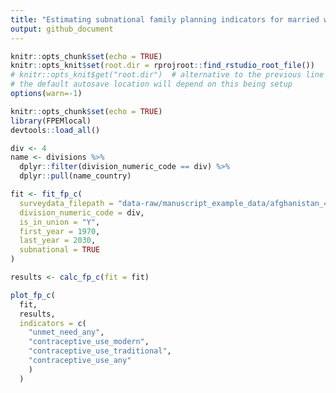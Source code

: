 ```yaml
---
title: "Estimating subnational family planning indicators for married women with custom user data"
output: github_document
---
```


```r
knitr::opts_chunk$set(echo = TRUE)
knitr::opts_knit$set(root.dir = rprojroot::find_rstudio_root_file())
# knitr::opts_knit$get("root.dir")  # alternative to the previous line
# the default autosave location will depend on this being setup
options(warn=-1)
```


```r
knitr::opts_chunk$set(echo = TRUE)
library(FPEMlocal)
devtools::load_all()

div <- 4
name <- divisions %>%
  dplyr::filter(division_numeric_code == div) %>%
  dplyr::pull(name_country)
```

```r
fit <- fit_fp_c(
  surveydata_filepath = "data-raw/manuscript_example_data/afghanistan_4_married_example.csv",
  division_numeric_code = div,
  is_in_union = "Y",
  first_year = 1970,
  last_year = 2030,
  subnational = TRUE
)
```

```r
results <- calc_fp_c(fit = fit)
```

```r
plot_fp_c(
  fit,
  results,
  indicators = c(
    "unmet_need_any",
    "contraceptive_use_modern",
    "contraceptive_use_traditional",
    "contraceptive_use_any"
    )
  )
```
